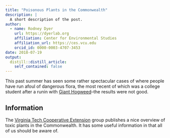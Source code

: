 ```yaml
---
title: "Poisonous Plants in the Commonwealth"
description: |
  A short description of the post.
author:
  - name: Rodney Dyer
    url: https://dyerlab.org
    affiliation: Center for Environmental Studies
    affiliation_url: https://ces.vcu.edu
    orcid_id: 0000-0003-4707-3453
date: 2018-07-19
output:
  distill::distill_article:
    self_contained: false
---
```





This past summer has seen some rather spectacular cases of where people have run afoul of dangerous flora, the most recent of which was a college student after a runin with [Giant Hogweed](https://www.usatoday.com/videos/news/health/2018/07/13/virginia-teen-suffered-third-degree-burns-giant-hogweed-plant/36841743/)&#8211;the results were not good.

## Information

The [Virginia Tech Cooperative Extension](https://ext.vt.edu/) group publishes a nice overview of toxic plants in the Commonwealth.  It has some useful information in that all of us should be aware of.

 
 
 
